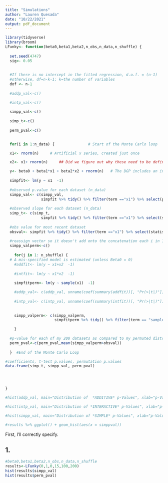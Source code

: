 ```yaml
---
title: "Simulations"
author: "Lauren Quesada"
date: "10/22/2021"
output: pdf_document
---
```

```r
library(tidyverse)
library(broom)
LFunky<- function(beta0,beta1,beta2,n_obs,n_data,n_shuffle) {
  
  set.seed(4747)
  sig<- 0.05
  
  
  #If there is no intercept in the fitted regression, d.o.f. = (n-1)
  #otherwise, df=n-k-1; k=the number of variables
  dof <- n-1
  
  #addp_val<-c()

  #intp_val<-c()
  
  simpp_val<-c()
  
  simp_t<-c()
  
  perm_pval<-c()
  

  for(i in 1:n_data) {               # Start of the Monte Carlo loop

  x1<- rnorm(n)     # Artificial x series, created just once

  x2<- x1+ rnorm(n)     ## Did we figure out why these need to be defined in the loop?

  y<- beta0 + beta1*x1 + beta2*x2 + rnorm(n)   # The DGP includes an intercept
  
  simpfit<- lm(y ~ x1  -1)
  
  #observed p.value for each dataset (n_data)
  simpp_val<- c(simpp_val,
                simpfit %>% tidy() %>% filter(term =="x1") %>% select(p.value) %>% pull())
  
  #observed slope for each dataset (n_data)
  simp_t<- c(simp_t,
                simpfit %>% tidy() %>% filter(term =="x1") %>% select(statistic) %>% pull())
  
  #obs value for most recent dataset
  obsval<- simpfit %>% tidy() %>% filter(term =="x1") %>% select(statistic) %>% pull()
  
  #reassign vector so it doesn't add onto the concatenation each i in 1:n_data loop
  simpp_valperm<-c()
  
    for(j in 1: n_shuffle) {
  # A mis-specified model is estimated (unless Beta0 = 0)
    #addfit<- lm(y ~ x1+x2  -1) 
  
    #intfit<- lm(y ~ x1*x2  -1)
  
    simpfitperm<- lm(y ~ sample(x1)  -1)

    #addp_val<- c(addp_val, unname(coef(summary(addfit))[, "Pr(>|t|)"]))
  
    #intp_val<- c(intp_val, unname(coef(summary(intfit))[, "Pr(>|t|)"]))
    
  
    simpp_valperm<- c(simpp_valperm,
                      simpfitperm %>% tidy() %>% filter(term == "sample(x1)") %>% select(statistic) %>% pull())

    }
  
  #p-value for each of my 200 datasets as compared to my permuted distribution of p-values
  perm_pval<-c(perm_pval,mean(simpp_valperm>obsval))
  
  }  #End of the Monte Carlo Loop

#coefficients, t-test p.values, permutation p.values
data.frame(simp_t, simpp_val, perm_pval)



  
}

#hist(addp_val, main="Distribution of  *ADDITIVE* p-Values", xlab="p-Value", freq=FALSE, border="black", col="yellow")

#hist(intp_val, main="Distribution of *INTERACTIVE* p-Values", xlab="p-Value", freq=FALSE, border="black", col="orange")

#hist(simpp_val, main="Distribution of *SIMPLE* p-Values", xlab="p-Value", freq=FALSE, border="black", col="red")

#results %>% ggplot() + geom_hist(aes(x = simppval))
```


First, I'll correctly specify.

## 1.
```r
#beta0,beta1,beta2,n_obs,n_data,n_shuffle
results<-LFunky(0,1,0,15,100,200)
hist(results$simpp_val)
hist(results$perm_pval)
```